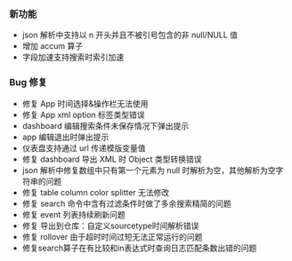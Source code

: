 ### **新功能**

- json 解析中支持以 n 开头并且不被引号包含的非 null/NULL 值 
- 增加 accum 算子 
- 字段加速支持搜索时索引加速 

### **Bug 修复**

- 修复 App 时间选择&操作栏无法使用 
- 修复 App xml option 标签类型错误 
- dashboard 编辑搜索条件未保存情况下弹出提示 
- app 编辑退出时弹出提示
- 仪表盘支持通过 url 传递模版变量值 
- 修复 dashboard 导出 XML 时 Object 类型转换错误 
- json 解析中修复数组中只有第一个元素为 null 时解析为空，其他解析为空字符串的问题 
- 修复 table column color splitter 无法修改 
- 修复 search 命令中含有过滤条件时做了多余搜索精简的问题 
- 修复 event 列表持续刷新问题 
- 修复 导出到仓库：自定义sourcetype时间解析错误 
- 修复 rollover 由于超时时间过短无法正常运行的问题 
- 修复search算子在有比较和in表达式时查询日志匹配条数出错的问题 